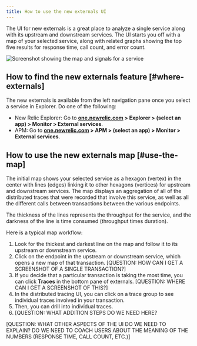 ```yaml
---
title: How to use the new externals UI
---
```


The UI for new externals is a great place to analyze a single service along with its upstream and downstream services. The UI starts you off with a map of your selected service, along with related graphs showing the top five results for response time, call count, and error count.

![Screenshot showing the map and signals for a service](./images/externals-ui-overview.png "Screenshot showing the map and signals for a service")

## How to find the new externals feature [#where-externals]

The new externals is available from the left navigation pane once you select a service in Explorer. Do one of the following:

   * New Relic Explorer: Go to **[one.newrelic.com](https://one.newrelic.com) > Explorer > (select an app) > Monitor > External services**.
   * APM: Go to **[one.newrelic.com](https://one.newrelic.com) > APM > (select an app) > Monitor > External services**.

## How to use the new externals map [#use-the-map]

The initial map shows your selected service as a hexagon (vertex) in the center with lines (edges) linking it to other hexagons (vertices) for upstream and downstream services. The map displays an aggregation of all of the distributed traces that were recorded that involve this service, as well as  all the different calls between transactions between the various endpoints.

The thickness of the lines represents the throughput for the service, and the darkness of the line is time consumed (throughput times duration).

Here is a typical map workflow:

1. Look for the thickest and darkest line on the map and follow it to its upstream or downstream service.
2. Click on the endpoint in the upstream or downstream service, which opens a new map of that transaction. 
[QUESTION: HOW CAN I GET A SCREENSHOT OF A SINGLE TRANSACTION?]
3. If you decide that a particular transaction is taking the most time, you can click **Traces** in the bottom pane of externals.
[QUESTION: WHERE CAN I GET A SCREENSHOT OF THIS?]
4. In the distributed tracing UI, you can click on a trace group to see individual traces involved in your transaction. 
5. Then, you can drill into individual traces.
6. [QUESTION: WHAT ADDITION STEPS DO WE NEED HERE?


[QUESTION: WHAT OTHER ASPECTS OF THE UI DO WE NEED TO EXPLAIN? DO WE NEED TO COACH USERS ABOUT THE MEANING OF THE NUMBERS (RESPONSE TIME, CALL COUNT, ETC.)]
